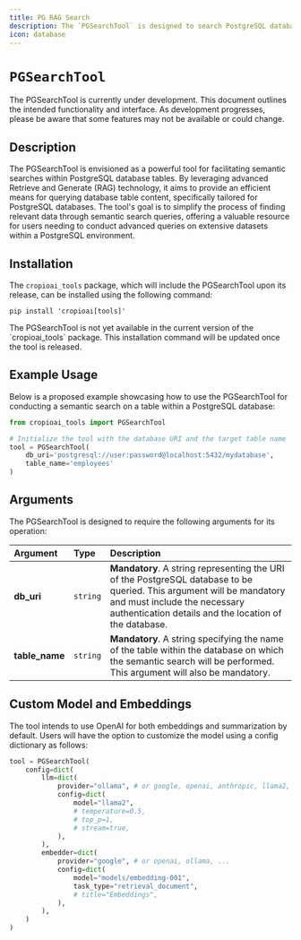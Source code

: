 ```yaml
---
title: PG RAG Search
description: The `PGSearchTool` is designed to search PostgreSQL databases and return the most relevant results.
icon: database
---
```


# `PGSearchTool`

<Note>
    The PGSearchTool is currently under development. This document outlines the intended functionality and interface. 
    As development progresses, please be aware that some features may not be available or could change.
</Note>

## Description

The PGSearchTool is envisioned as a powerful tool for facilitating semantic searches within PostgreSQL database tables. By leveraging advanced Retrieve and Generate (RAG) technology, 
it aims to provide an efficient means for querying database table content, specifically tailored for PostgreSQL databases. 
The tool's goal is to simplify the process of finding relevant data through semantic search queries, offering a valuable resource for users needing to conduct advanced queries on 
extensive datasets within a PostgreSQL environment.

## Installation

The `cropioai_tools` package, which will include the PGSearchTool upon its release, can be installed using the following command:

```shell
pip install 'cropioai[tools]'
```

<Note>
    The PGSearchTool is not yet available in the current version of the `cropioai_tools` package. This installation command will be updated once the tool is released.
</Note>

## Example Usage

Below is a proposed example showcasing how to use the PGSearchTool for conducting a semantic search on a table within a PostgreSQL database:

```python Code
from cropioai_tools import PGSearchTool

# Initialize the tool with the database URI and the target table name
tool = PGSearchTool(
    db_uri='postgresql://user:password@localhost:5432/mydatabase', 
    table_name='employees'
)
```

## Arguments

The PGSearchTool is designed to require the following arguments for its operation:

| Argument       | Type     | Description                                                                                                                         |
|:---------------|:---------|:-------------------------------------------------------------------------------------------------------------------------------------|
| **db_uri**     | `string` | **Mandatory**. A string representing the URI of the PostgreSQL database to be queried. This argument will be mandatory and must include the necessary authentication details and the location of the database. |
| **table_name** | `string` | **Mandatory**. A string specifying the name of the table within the database on which the semantic search will be performed. This argument will also be mandatory. |

## Custom Model and Embeddings

The tool intends to use OpenAI for both embeddings and summarization by default. Users will have the option to customize the model using a config dictionary as follows:

```python Code
tool = PGSearchTool(
    config=dict(
        llm=dict(
            provider="ollama", # or google, openai, anthropic, llama2, ...
            config=dict(
                model="llama2",
                # temperature=0.5,
                # top_p=1,
                # stream=true,
            ),
        ),
        embedder=dict(
            provider="google", # or openai, ollama, ...
            config=dict(
                model="models/embedding-001",
                task_type="retrieval_document",
                # title="Embeddings",
            ),
        ),
    )
)
```